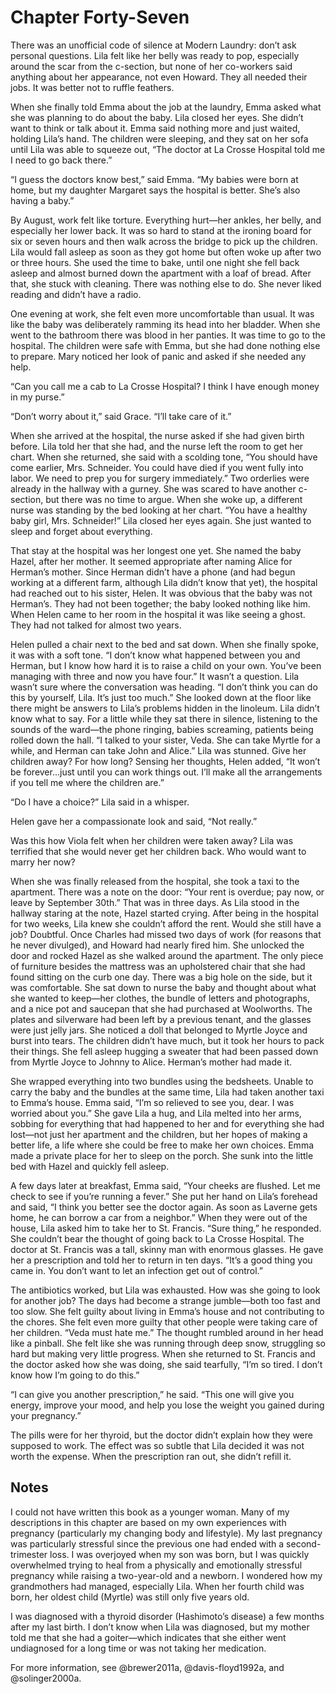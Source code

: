 # Chapter Forty-Seven

There was an unofficial code of silence at Modern Laundry: don't ask personal questions. Lila felt like her belly was ready to pop, especially around the scar from the c-section, but none of her co-workers said anything about her appearance, not even Howard. They all needed their jobs. It was better not to ruffle feathers.  

When she finally told Emma about the job at the laundry, Emma asked what she was planning to do about the baby. Lila closed her eyes. She didn't want to think or talk about it. Emma said nothing more and just waited, holding Lila's hand. The children were sleeping, and they sat on her sofa until Lila was able to squeeze out, "The doctor at La Crosse Hospital told me I need to go back there." 

"I guess the doctors know best," said Emma. "My babies were born at home, but my daughter Margaret says the hospital is better. She's also having a baby."  

By August, work felt like torture. Everything hurt---her ankles, her belly, and especially her lower back. It was so hard to stand at the ironing board for six or seven hours and then walk across the bridge to pick up the children. Lila would fall asleep as soon as they got home but often woke up after two or three hours. She used the time to bake, until one night she fell back asleep and almost burned down the apartment with a loaf of bread. After that, she stuck with cleaning. There was nothing else to do. She never liked reading and didn't have a radio.  

One evening at work, she felt even more uncomfortable than usual. It was like the baby was deliberately ramming its head into her bladder. When she went to the bathroom there was blood in her panties. It was time to go to the hospital. The children were safe with Emma, but she had done nothing else to prepare. Mary noticed her look of panic and asked if she needed any help. 

"Can you call me a cab to La Crosse Hospital? I think I have enough money in my purse." 

"Don't worry about it," said Grace. "I'll take care of it."

When she arrived at the hospital, the nurse asked if she had given birth before. Lila told her that she had, and the nurse left the room to get her chart. When she returned, she said with a scolding tone, "You should have come earlier, Mrs. Schneider. You could have died if you went fully into labor. We need to prep you for surgery immediately." Two orderlies were already in the hallway with a gurney. She was scared to have another c-section, but there was no time to argue. When she woke up, a different nurse was standing by the bed looking at her chart. "You have a healthy baby girl, Mrs. Schneider!" Lila closed her eyes again. She just wanted to sleep and forget about everything.  

That stay at the hospital was her longest one yet. She named the baby Hazel, after her mother. It seemed appropriate after naming Alice for Herman's mother. Since Herman didn't have a phone (and had begun working at a different farm, although Lila didn't know that yet), the hospital had reached out to his sister, Helen. It was obvious that the baby was not Herman's. They had not been together; the baby looked nothing like him. When Helen came to her room in the hospital it was like seeing a ghost. They had not talked for almost two years.  

Helen pulled a chair next to the bed and sat down. When she finally spoke, it was with a soft tone. "I don't know what happened between you and Herman, but I know how hard it is to raise a child on your own. You've been managing with three and now you have four." It wasn't a question. Lila wasn't sure where the conversation was heading. "I don't think you can do this by yourself, Lila. It's just too much." She looked down at the floor like there might be answers to Lila's problems hidden in the linoleum. Lila didn't know what to say. For a little while they sat there in silence, listening to the sounds of the ward---the phone ringing, babies screaming, patients being rolled down the hall. "I talked to your sister, Veda. She can take Myrtle for a while, and Herman can take John and Alice." Lila was stunned. Give her children away? For how long? Sensing her thoughts, Helen added, "It won't be forever&hellip;just until you can work things out. I'll make all the arrangements if you tell me where the children are." 

"Do I have a choice?" Lila said in a whisper. 

Helen gave her a compassionate look and said, "Not really." 

Was this how Viola felt when her children were taken away? Lila was terrified that she would never get her children back. Who would want to marry her now?  

When she was finally released from the hospital, she took a taxi to the apartment. There was a note on the door: "Your rent is overdue; pay now, or leave by September 30th." That was in three days. As Lila stood in the hallway staring at the note, Hazel started crying. After being in the hospital for two weeks, Lila knew she couldn't afford the rent. Would she still have a job? Doubtful. Once Charles had missed two days of work (for reasons that he never divulged), and Howard had nearly fired him. She unlocked the door and rocked Hazel as she walked around the apartment. The only piece of furniture besides the mattress was an upholstered chair that she had found sitting on the curb one day. There was a big hole on the side, but it was comfortable. She sat down to nurse the baby and thought about what she wanted to keep---her clothes, the bundle of letters and photographs, and a nice pot and saucepan that she had purchased at Woolworths. The plates and silverware had been left by a previous tenant, and the glasses were just jelly jars. She noticed a doll that belonged to Myrtle Joyce and burst into tears. The children didn't have much, but it took her hours to pack their things. She fell asleep hugging a sweater that had been passed down from Myrtle Joyce to Johnny to Alice. Herman's mother had made it.  

She wrapped everything into two bundles using the bedsheets. Unable to carry the baby and the bundles at the same time, Lila had taken another taxi to Emma's house. Emma said, "I'm so relieved to see you, dear. I was worried about you." She gave Lila a hug, and Lila melted into her arms, sobbing for everything that had happened to her and for everything she had lost---not just her apartment and the children, but her hopes of making a better life, a life where she could be free to make her own choices. Emma made a private place for her to sleep on the porch. She sunk into the little bed with Hazel and quickly fell asleep.  

A few days later at breakfast, Emma said, "Your cheeks are flushed. Let me check to see if you're running a fever." She put her hand on Lila's forehead and said, "I think you better see the doctor again. As soon as Laverne gets home, he can borrow a car from a neighbor." When they were out of the house, Lila asked him to take her to St. Francis. "Sure thing," he responded. She couldn't bear the thought of going back to La Crosse Hospital. The doctor at St. Francis was a tall, skinny man with enormous glasses. He gave her a prescription and told her to return in ten days. "It's a good thing you came in. You don't want to let an infection get out of control."  

The antibiotics worked, but Lila was exhausted. How was she going to look for another job? The days had become a strange jumble---both too fast and too slow. She felt guilty about living in Emma's house and not contributing to the chores. She felt even more guilty that other people were taking care of her children. "Veda must hate me." The thought rumbled around in her head like a pinball. She felt like she was running through deep snow, struggling so hard but making very little progress. When she returned to St. Francis and the doctor asked how she was doing, she said tearfully, "I'm so tired. I don't know how I'm going to do this." 

"I can give you another prescription," he said. "This one will give you energy, improve your mood, and help you lose the weight you gained during your pregnancy." 

The pills were for her thyroid, but the doctor didn't explain how they were supposed to work. The effect was so subtle that Lila decided it was not worth the expense. When the prescription ran out, she didn't refill it.  

## Notes

I could not have written this book as a younger woman. Many of my descriptions in this chapter are based on my own experiences with pregnancy (particularly my changing body and lifestyle). My last pregnancy was particularly stressful since the previous one had ended with a second-trimester loss. I was overjoyed when my son was born, but I was quickly overwhelmed trying to heal from a physically and emotionally stressful pregnancy while raising a two-year-old and a newborn. I wondered how my grandmothers had managed, especially Lila. When her fourth child was born, her oldest child (Myrtle) was still only five years old.  

I was diagnosed with a thyroid disorder (Hashimoto's disease) a few months after my last birth. I don't know when Lila was diagnosed, but my mother told me that she had a goiter---which indicates that she either went undiagnosed for a long time or was not taking her medication.  

For more information, see @brewer2011a, @davis-floyd1992a, and @solinger2000a.  